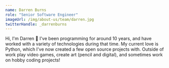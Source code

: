 ```yaml
---
name: Darren Burns
role: "Senior Software Engineer"
imageUrl: /img/about-us/team/darren.jpg
twitterHandle: _darrenburns
---
```


Hi, I'm Darren 👋 I've been programming for around 10 years, and have worked with a variety of technologies during that time. My current love is Python, which I've now created a few open source projects with. Outside of work play video games, create art (pencil and digital), and sometimes work on hobby coding projects!
